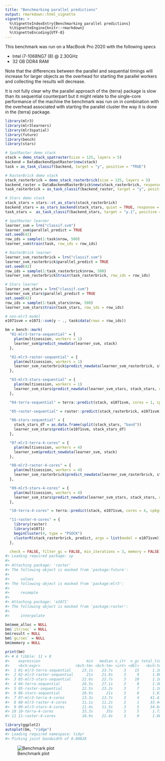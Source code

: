 ```yaml
---
title: "Benchmarking parallel predictions"
output: rmarkdown::html_vignette
vignette: >
  %\VignetteIndexEntry{Benchmarking parallel predictions}
  %\VignetteEngine{knitr::rmarkdown}
  %\VignetteEncoding{UTF-8}
---
```




This benchmark was run on a MacBook Pro 2020 with the following specs

- Intel i7-1068NG7 (8) @ 2.30GHz
- 32 GB DDR4 RAM

Note that the differences between the parallel and sequential timings will increase for larger objects as the overhead for starting the parallel workers and collecting the results will decrease.

It is not fully clear why the parallel approach of the {terra} package is slow than its sequential counterpart but it might relate to the single-core performance of the machine the benchmark was run on in combination with the overhead associated with starting the parallel cluster the way it is done in the {terra} package.


```r
library(mlr3)
library(mlr3learners)
library(mlr3spatial)
library(future)
library(bench)
library(stars)

# SpatRaster demo stack
stack = demo_stack_spatraster(size = 125, layers = 5)
backend = DataBackendSpatRaster$new(stack)
task = as_task_classif(backend, target = "y", positive = "TRUE")

# RasterBrick demo stack
stack_rasterbrick = demo_stack_rasterbrick(size = 125, layers = 5)
backend_raster = DataBackendRasterBrick$new(stack_rasterbrick, response = "y", response_is_factor = TRUE)
task_rasterbrick = as_task_classif(backend_raster, target = "y", positive = "1")

# Stars demo stack
stack_stars = stars::st_as_stars(stack_rasterbrick)
backend_stars = as_stars_backend(stack_stars, quiet = TRUE, response = "y.1", response_is_factor = TRUE)
task_stars =  as_task_classif(backend_stars, target = "y.1", positive = "1")

# SpatRaster learner
learner_svm = lrn("classif.svm")
learner_svm$parallel_predict = TRUE
set.seed(42)
row_ids = sample(1:task$nrow, 500)
learner_svm$train(task, row_ids = row_ids)

# RasterBrick learner
learner_svm_rasterbrick = lrn("classif.svm")
learner_svm_rasterbrick$parallel_predict = TRUE
set.seed(42)
row_ids = sample(1:task_rasterbrick$nrow, 500)
learner_svm_rasterbrick$train(task_rasterbrick, row_ids = row_ids)

# Stars learner
learner_svm_stars = lrn("classif.svm")
learner_svm_stars$parallel_predict = TRUE
set.seed(42)
row_ids = sample(1:task_stars$nrow, 500)
learner_svm_stars$train(task_stars, row_ids = row_ids)

# non-mlr3 model
e1071svm = e1071::svm(y ~ ., task$data(rows = row_ids))
```


```r
bm = bench::mark(
  "01-mlr3-terra-sequential" = {
    plan(multisession, workers = 1)
    learner_svm$predict_newdata(learner_svm, stack)
  },

  "02-mlr3-raster-sequential" = {
    plan(multisession, workers = 1)
    learner_svm_rasterbrick$predict_newdata(learner_svm_rasterbrick, stack_rasterbrick)
  },

  "03-mlr3-stars-sequential" = {
    plan(multisession, workers = 1)
    learner_svm_stars$predict_newdata(learner_svm_stars, stack_stars, quiet = TRUE)
  },

  "04-terra-sequential" = terra::predict(stack, e1071svm, cores = 1, cpkgs = "e1071"),

  "05-raster-sequential" = raster::predict(stack_rasterbrick, e1071svm),

  "06-stars-sequential" = {
    stack_stars_df = as.data.frame(split(stack_stars, "band"))
    learner_svm_stars$predict(e1071svm, stack_stars_df)
  },

  "07-mlr3-terra-4-cores" = {
    plan(multisession, workers = 4)
    learner_svm$predict_newdata(learner_svm, stack)
  },

  "08-mlr3-raster-4-cores" = {
    plan(multisession, workers = 4)
    learner_svm_rasterbrick$predict_newdata(learner_svm_rasterbrick, stack_rasterbrick)
  },

  "09-mlr3-stars-4-cores" = {
    plan(multisession, workers = 4)
    learner_svm_stars$predict_newdata(learner_svm_stars, stack_stars, quiet = TRUE)
  },

  "10-terra-4-cores" = terra::predict(stack, e1071svm, cores = 4, cpkgs = "e1071"),

  "11-raster-4-cores" = {
    library(raster)
    library(e1071)
    beginCluster(4, type = "PSOCK")
    clusterR(stack_rasterbrick, predict, args = list(model = e1071svm))
  },

  check = FALSE, filter_gc = FALSE, min_iterations = 3, memory = FALSE)
#> Loading required package: sp
#> 
#> Attaching package: 'raster'
#> The following object is masked from 'package:future':
#> 
#>     values
#> The following object is masked from 'package:mlr3':
#> 
#>     resample
#> 
#> Attaching package: 'e1071'
#> The following object is masked from 'package:raster':
#> 
#>     interpolate

bm$mem_alloc = NULL
bm$`itr/sec` = NULL
bm$result = NULL
bm$`gc/sec` = NULL
bm$memory = NULL

print(bm)
#> # A tibble: 11 × 8
#>    expression                     min   median n_itr  n_gc total_time time           gc              
#>    <bch:expr>                <bch:tm> <bch:tm> <int> <dbl>   <bch:tm> <list>         <list>          
#>  1 01-mlr3-terra-sequential     23.1s    23.7s     3    15      1.18m <bench_tm [3]> <tibble [3 × 3]>
#>  2 02-mlr3-raster-sequential      21s    21.9s     3     9      1.08m <bench_tm [3]> <tibble [3 × 3]>
#>  3 03-mlr3-stars-sequential     22.6s    22.7s     3    10      1.16m <bench_tm [3]> <tibble [3 × 3]>
#>  4 04-terra-sequential          26.5s    27.1s     3     8      1.36m <bench_tm [3]> <tibble [3 × 3]>
#>  5 05-raster-sequential         22.5s    23.2s     3     7      1.16m <bench_tm [3]> <tibble [3 × 3]>
#>  6 06-stars-sequential          20.9s      21s     3     8      1.07m <bench_tm [3]> <tibble [3 × 3]>
#>  7 07-mlr3-terra-4-cores        13.3s    13.7s     3     4     41.43s <bench_tm [3]> <tibble [3 × 3]>
#>  8 08-mlr3-raster-4-cores       11.1s    11.2s     3     1     33.44s <bench_tm [3]> <tibble [3 × 3]>
#>  9 09-mlr3-stars-4-cores        11.4s    11.5s     3     5     34.64s <bench_tm [3]> <tibble [3 × 3]>
#> 10 10-terra-4-cores             33.3s      35s     3     5      1.73m <bench_tm [3]> <tibble [3 × 3]>
#> 11 11-raster-4-cores            18.9s    22.4s     3     0      1.08m <bench_tm [3]> <tibble [3 × 3]>
```


```r
library(ggplot2)
autoplot(bm, "ridge")
#> Loading required namespace: tidyr
#> Picking joint bandwidth of 0.00828
```

![Benchmark plot](./plot-benchmark-1.png)


